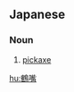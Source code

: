 ==Japanese==
{{ja-kanjitab|つる|はし|yomi=k}}

===Noun===
{{ja-noun|つるはし|ツルハシ}}

# [[pickaxe]]

[[hu:鶴嘴]]